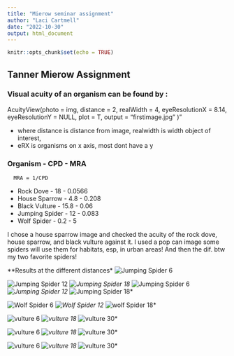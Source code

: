 ```yaml
---
title: "Mierow seminar assignment"
author: "Laci Cartmell"
date: "2022-10-30"
output: html_document
---
```


```r
knitr::opts_chunk$set(echo = TRUE)
```

## Tanner Mierow Assignment

### Visual acuity of an organism can be found by : 

AcuityView(photo = img, distance = 2, realWidth = 4, eyeResolutionX = 8.14, eyeResolutionY = NULL, plot = T, output = "firstimage.jpg" )"
   
 - where distance is distance from image, realwidth is width object of interest,
 - eRX is organisms on x axis, most dont have a y


### Organism - CPD - MRA
      MRA = 1/CPD

 - Rock Dove - 18 - 0.0566
 - House Sparrow - 4.8 - 0.208
 - Black Vulture - 15.8 - 0.06
 - Jumping Spider - 12 - 0.083
 - Wolf Spider - 0.2 - 5

I chose a house sparrow image and checked the acuity of the rock dove, house sparrow, and black vulture against it. I used a pop can image some spiders will use them for habitats, esp, in urban areas! And then the dif. btw my two favorite spiders!


**Results at the different distances*
![Jumping Spider 6](Graduate Lessons/Jumpingspider6.jpg)

![Jumping Spider 12](Graduate Lessons/Jumpingspider12.jpg)*
![Jumping Spider 18](Graduate Lessons/Jumpingspider18.jpg)*
![Jumping Spider 6](Graduate Lessons/wolfspider6.jpg)*
![Jumping Spider 12](Graduate Lessons/wolfspider12.jpg)*
![Jumping Spider 18](Graduate Lessons/woldspider18.jpg)*

![Wolf Spider 6](Graduate Lessons/wolfspider6.jpg)*
![Wolf Spider 12](Graduate Lessons/wolfspider12.jpg)*
![wolf Spider 18](Graduate Lessons/woldspider18.jpg)*

![vulture 6](Graduate Lessons/vulture6.jpg)*
![vulture 18](Graduate Lessons/vulture18.jpg)*
![vulture 30](Graduate Lessons/vulture30.jpg)*

![vulture 6](Graduate Lessons/vulture6.jpg)*
![vulture 18](Graduate Lessons/vulture18.jpg)*
![vulture 30](Graduate Lessons/vulture30.jpg)*

![vulture 6](Graduate Lessons/vulture6.jpg)*
![vulture 18](Graduate Lessons/vulture18.jpg)*
![vulture 30](Graduate Lessons/vulture30.jpg)*
